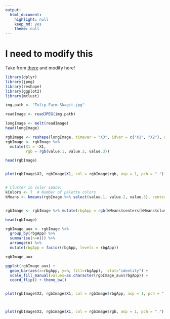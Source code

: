 ```yaml
---
output:
  html_document:
    highlight: null
    keep_md: yes
    theme: null
---
```

# I need to modify this 

Take from [there](https://gist.github.com/dsparks/3980277) and modify here!


```r
library(dplyr)
library(jpeg)
library(reshape)
library(ggplot2)
library(mclust)

img.path <- "Tulip-Farm-Skagit.jpg"

readImage <- readJPEG(img.path)

longImage <- melt(readImage)
head(longImage)

rgbImage <- reshape(longImage, timevar = "X3", idvar = c("X1", "X2"), direction = "wide")
rgbImage <- rgbImage %>%
  mutate(X1 = -X1,
         rgb = rgb(value.1, value.2, value.3))

head(rgbImage)


plot(rgbImage$X2, rgbImage$X1, col = rgbImage$rgb, asp = 1, pch = ".")


# Cluster in color space:
kColors <- 7  # Number of palette colors
kMeans <- kmeans(rgbImage %>% select(value.1, value.2, value.3), centers = kColors)


rgbImage <- rgbImage %>% mutate(rbgApp = rgb(kMeans$centers[kMeans$cluster, ]))

head(rgbImage)

rgbImage_aux <- rgbImage %>%
  group_by(rbgApp) %>%
  summarise(n=n()) %>%
  arrange(n) %>%
  mutate(rbgApp = factor(rbgApp, levels = rbgApp))

rgbImage_aux

ggplot(rgbImage_aux) +
  geom_bar(aes(x=rbgApp, y=n, fill=rbgApp),  stat="identity") +
  scale_fill_manual(values=as.character(rgbImage_aux$rbgApp)) + 
  coord_flip() + theme_bw()


plot(rgbImage$X2, rgbImage$X1, col = rgbImage$rbgApp, asp = 1, pch = ".")



plot(rgbImage$X2, rgbImage$X1, col = rgbImage$rgb, asp = 1, pch = ".")

```